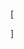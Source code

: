 <includeonly><!--
--><div class="button {{{class|}}}" style="background-color:{{#if:{{{bg2|}}}|{{{bg2}}}|#447edd}};display: inline-block;"><!--
    -->[{{{1}}} <div style="{{#if:{{{width|}}}|width:{{{width}}};}}{{#if:{{{height|}}}|height:{{{height}}};}}{{#if:{{{nocenter|}}}|;|text-align:center;}}background-color:{{#if:{{{bg1|}}}|{{{bg1}}}|#ffffff}};padding:{{#if:{{{padding|}}}|{{{padding}}}|12px}};"><!--
        --><div style="{{#if:{{{style|}}}|{{{style}}};}}position: relative;top: 50%;{{#if:{{{height|}}}|transform: translateY(-50%);}}">{{{2|1}}}</div><!--
    --></div>]<!--
--></div><!--
--></includeonly><noinclude>
{{button|http://en.luastg.shoutwiki.com|Wiki}}
{{button|http://en.luastg.shoutwiki.com|Wiki|padding=20px|style=color:#f00}}
{{button|http://en.luastg.shoutwiki.com|Wiki|padding=16px 24px 16px 8px}}
{{button|http://en.luastg.shoutwiki.com|'''Wiki'''|width=160px|height=80px|bg1=#f77|bg2=#7f7}}
{{button|http://en.luastg.shoutwiki.com|'''Wiki'''|width=160px|height=80px|nocenter=1}}
</noinclude>
